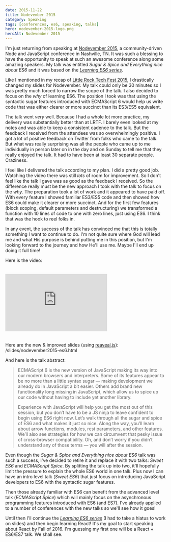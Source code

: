 ```yaml
---
date: 2015-11-22
title: Nodevember 2015
category: Speaking
tags: [conferences, es6, speaking, talks]
hero: nodevember-2015-logo.png
heroAlt: Nodevember 2015
---
```


I'm just returning from speaking at [Nodevember 2015](http://nodevember.org/), a community-driven Node and JavaScript conference in Nashville, TN. It was such a blessing to have the opportunity to speak at such an awesome conference along some amazing speakers. My talk was entitled _Sugar & Spice and Everything nice about ES6_ and it was based on the [_Learning ES6 series_](/learning-es6-series/).

Like I mentioned in my recap of [Little Rock Tech Fest 2015](/blog/little-rock-tech-fest-2015/), I drastically changed my slides for Nodevember. My talk could only be 30 minutes so I was pretty much forced to narrow the scope of the talk. I also decided to focus on the _why_ of learning ES6. The position I took was that using the syntactic sugar features introduced with ECMAScript 6 would help us write code that was either clearer or more succinct than its ES3/ES5 equivalent.

The talk went _very_ well. Because I had a whole lot more practice, my delivery was substantially better than at LRTF. I barely even looked at my notes and was able to keep a consistent cadence to the talk. But the feedback I received from the attendees was so overwhelmingly positive. I got a lot of positive feedback on Twitter from folks who came to the talk. But what was really surprising was all the people who came up to me individually in person later on in the day and on Sunday to tell me that they really enjoyed the talk. It had to have been at least 30 separate people. Craziness.

I feel like I delivered the talk according to my plan. I did a pretty good job. Watching the video there was still _lots_ of room for improvement. So I don't feel like the talk I gave was as good as the feedback I received. So the difference really must be the new approach I took with the talk to focus on the _why_. The preparation took a lot of work and it appeared to have paid off. With every feature I showed familiar ES3/ES5 code and then showed how ES6 could make it clearer or more succinct. And for the first few features (block scoping, default parameters and destructuring) we transformed a function with 10 lines of code to one with zero lines, just using ES6. I think that was the hook to reel folks in.

In any event, the success of the talk has convinced me that this is totally something I want to continue to do. I'm not quite sure where God will lead me and what His purpose is behind putting me in this position, but I'm looking forward to the journey and how He'll use me. Maybe I'll end up doing it full time!

Here is the video:

<iframe width="320" height="180" src="https://www.youtube.com/embed/x1BvUqmn8xA?feature=oembed" frameborder="0" allowfullscreen="" style="margin:20px auto;"></iframe>

Here are the new & improved slides (using [reaveal.js](https://github.com/hakimel/reveal.js/)): /slides/nodevember2015-es6.html

And here is the talk abstract:

> ECMAScript 6 is the new version of JavaScript making its way into our modern browsers and interpreters. Some of its features appear to be no more than a little syntax sugar — making development we already do in JavaScript a bit easier. Others add brand new functionality long missing in JavaScript, which allow us to spice up our code without having to include yet another library.
>
> Experience with JavaScript will help you get the most out of this session, but you don’t have to be a JS ninja to leave confident to begin using ES6 right now. Let’s walk through all the sugar and spice of ES6 and what makes it just so nice. Along the way, you’ll learn about arrow functions, modules, rest parameters, and other features. We’ll also see strategies for how we can circumvent that pesky issue of cross-browser compatibility. Oh, and don’t worry if you didn’t understand any of those terms — you will after the session.

Even though the _Sugar & Spice and Everything nice about ES6_ talk was such a success, I've decided to retire it and replace it with two talks: _Sweet ES6_ and _ECMAScript Spice_. By splitting the talk up into two, it'll hopefully limit the pressure to explain the whole ES6 world in one talk. Plus now I can have an intro level talk (_Sweet ES6_) that just focus on introducing JavaScript developers to ES6 with the syntactic sugar features.

Then those already familiar with ES6 can benefit from the advanced level talk (_ECMAScript Spice_) which will mainly focus on the asynchronous programming features introduced with ES6 (and ES7). I've already applied to a number of conferences with the new talks so we'll see how it goes!

Until then I'll continue the [_Learning ES6 series_](/learning-es6-series/) (I had to take a hiatus to work on slides) and then begin learning React! It's my goal to start speaking about React by Fall of 2016. I'm guessing my first one will be a React + ES6/ES7 talk. We shall see.
